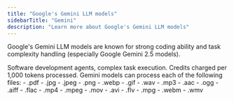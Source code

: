 ```yaml
---
title: "Google's Gemini LLM models"
sidebarTitle: "Gemini"
description: "Learn more about Google's Gemini LLM models"
---
```


Google's Gemini LLM models are known for strong coding ability and task complexity handling (especially Google Gemini 2.5 models).

<AccordionGroup>
  <Accordion title="What are they good for?">
    Software development agents, complex task execution.
  </Accordion>
  <Accordion title="How much do they cost?">
    Credits charged per 1,000 tokens processed.
  </Accordion>
  <Accordion title="What native files can they process?">
    Gemini models can process each of the following files:
    - .pdf 
    - .jpg
    - .jpeg
    - .png
    - .webp
    - .gif
    - .wav
    - .mp3
    - .aac
    - .ogg
    - .aiff
    - .flac
    - .mp4
    - .mpeg
    - .mov
    - .avi
    - .flv
    - .mpg
    - .webm
    - .wmv
  </Accordion>
</AccordionGroup>